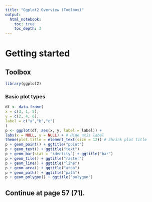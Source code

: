 ```yaml
---
title: "Ggplot2 Overview (Toolbox)"
output: 
  html_notebook:
    toc: true
    toc_depth: 3
---
```


# Getting started

## Toolbox

```r
library(ggplot2)
```

### Basic plot types

```r
df <- data.frame(
x = c(3, 1, 5),
y = c(2, 4, 6),
label = c("a","b","c")
)
p <- ggplot(df, aes(x, y, label = label)) +
labs(x = NULL, y = NULL) + # Hide axis label
theme(plot.title = element_text(size = 12)) # Shrink plot title
p + geom_point() + ggtitle("point")
p + geom_text() + ggtitle("text")
p + geom_bar(stat = "identity") + ggtitle("bar")
p + geom_tile() + ggtitle("raster")
p + geom_line() + ggtitle("line")
p + geom_area() + ggtitle("area")
p + geom_path() + ggtitle("path")
p + geom_polygon() + ggtitle("polygon")
```

## Continue at page 57 (71).

